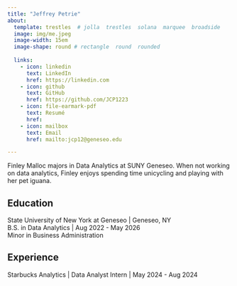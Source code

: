 ```yaml
---
title: "Jeffrey Petrie"
about:
  template: trestles  # jolla  trestles  solana  marquee  broadside
  image: img/me.jpeg
  image-width: 15em
  image-shape: round # rectangle  round  rounded
  
  links:
    - icon: linkedin
      text: LinkedIn
      href: https://linkedin.com
    - icon: github
      text: GitHub
      href: https://github.com/JCP1223
    - icon: file-earmark-pdf
      text: Resumé
      href: 
    - icon: mailbox
      text: Email
      href: mailto:jcp12@geneseo.edu

---
```



Finley Malloc majors in Data Analytics at SUNY Geneseo. When not working on data analytics, Finley enjoys spending time unicycling and playing with her pet iguana.

## Education

State University of New York at Geneseo | Geneseo, NY <br>
B.S. in Data Analytics | Aug 2022 - May 2026 <br>
Minor in Business Administration 

## Experience

Starbucks Analytics | Data Analyst Intern | May 2024 - Aug 2024


